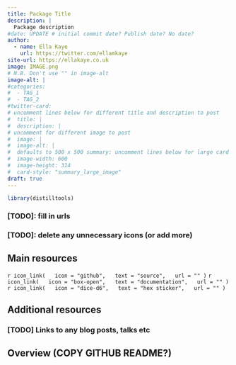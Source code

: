 ```yaml
---
title: Package Title
description: |
  Package description
#date: UPDATE # initial commit date? Publish date? No date?
author: 
  - name: Ella Kaye
    url: https://twitter.com/ellamkaye
site-url: https://ellakaye.co.uk
image: IMAGE.png
# N.B. Don't use "" in image-alt
image-alt: |
#categories:
#  - TAG_1
#  - TAG_2
#twitter-card: 
# uncomment lines below for different title and description to post
#  title: |
#  description: |
# uncomment for different image to post
#  image: |
#  image-alt: |
#  defaults to 500 x 500 summary: uncomment lines below for large card
#  image-width: 600 
#  image-height: 314
#  card-style: "summary_large_image" 
draft: true
---
```


```r
library(distilltools)
```


### [TODO]: fill in urls
### [TODO]: delete any unnecessary icons (or add more)

## Main resources

`r icon_link(
  icon = "github",
  text = "source",
  url = ""
)`
`r icon_link(
  icon = "box-open",
  text = "documentation",
  url = ""
)`
`r icon_link(
  icon = "dice-d6",
  text = "hex sticker",
  url = ""
)`

## Additional resources

### [TODO] Links to any blog posts, talks etc

## Overview (COPY GITHUB README?)


